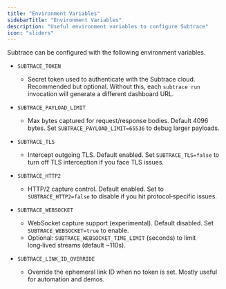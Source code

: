 ```yaml
---
title: "Environment Variables"
sidebarTitle: "Environment Variables"
description: "Useful environment variables to configure Subtrace"
icon: "sliders"
---
```


Subtrace can be configured with the following environment variables.

- `SUBTRACE_TOKEN`
  - Secret token used to authenticate with the Subtrace cloud. Recommended but optional. Without this, each `subtrace run` invocation will generate a different dashboard URL.

- `SUBTRACE_PAYLOAD_LIMIT`
  - Max bytes captured for request/response bodies. Default 4096 bytes. Set `SUBTRACE_PAYLOAD_LIMIT=65536` to debug larger payloads.

- `SUBTRACE_TLS`
  - Intercept outgoing TLS. Default enabled. Set `SUBTRACE_TLS=false` to turn off TLS interception if you face TLS issues.

- `SUBTRACE_HTTP2`
  - HTTP/2 capture control. Default enabled. Set to `SUBTRACE_HTTP2=false` to disable if you hit protocol‑specific issues.

- `SUBTRACE_WEBSOCKET`
  - WebSocket capture support (experimental). Default disabled. Set `SUBTRACE_WEBSOCKET=true` to enable.
  - Optional: `SUBTRACE_WEBSOCKET_TIME_LIMIT` (seconds) to limit long‑lived streams (default ~110s).

- `SUBTRACE_LINK_ID_OVERRIDE`
  - Override the ephemeral link ID when no token is set. Mostly useful for automation and demos.
